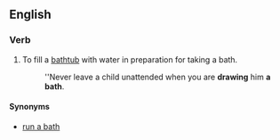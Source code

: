 ==English==

===Verb===
{{head|en|verb|head=[[draw]] a [[bath]]}}

# {{context|idiomatic|lang=en}} To fill a [[bathtub]] with water in preparation for taking a bath.
#: ''Never leave a child unattended when you are '''drawing''' him '''a bath'''.

====Synonyms====
* [[run a bath]]